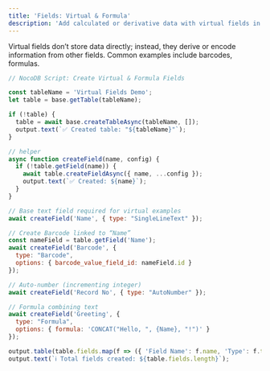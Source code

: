 ```yaml
---
title: 'Fields: Virtual & Formula'
description: 'Add calculated or derivative data with virtual fields in NocoDB.'
---
```


Virtual fields don’t store data directly; instead, they derive or encode information from other fields. Common examples include barcodes, formulas.

```javascript
// NocoDB Script: Create Virtual & Formula Fields

const tableName = 'Virtual Fields Demo';
let table = base.getTable(tableName);

if (!table) {
  table = await base.createTableAsync(tableName, []);
  output.text(`✅ Created table: "${tableName}"`);
}

// helper
async function createField(name, config) {
  if (!table.getField(name)) {
    await table.createFieldAsync({ name, ...config });
    output.text(`✅ Created: ${name}`);
  }
}

// Base text field required for virtual examples
await createField('Name', { type: "SingleLineText" });

// Create Barcode linked to “Name”
const nameField = table.getField('Name');
await createField('Barcode', {
  type: "Barcode",
  options: { barcode_value_field_id: nameField.id }
});

// Auto‑number (incrementing integer)
await createField('Record No', { type: "AutoNumber" });

// Formula combining text
await createField('Greeting', {
  type: "Formula",
  options: { formula: 'CONCAT("Hello, ", {Name}, "!")' }
});

output.table(table.fields.map(f => ({ 'Field Name': f.name, 'Type': f.type })));
output.text(`ℹ️ Total fields created: ${table.fields.length}`);
```
